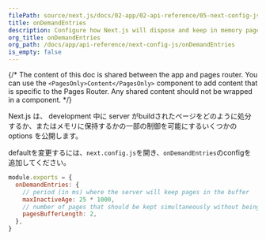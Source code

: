 ```yaml
---
filePath: source/next.js/docs/02-app/02-api-reference/05-next-config-js/onDemandEntries.mdx
title: onDemandEntries
description: Configure how Next.js will dispose and keep in memory pages created in development.
org_title: onDemandEntries
org_path: /docs/app/api-reference/next-config-js/onDemandEntries
is_empty: false
---
```


{/* The content of this doc is shared between the app and pages router. You can use the `<PagesOnly>Content</PagesOnly>` component to add content that is specific to the Pages Router. Any shared content should not be wrapped in a component. */}

 Next.js は、 development 中に server がbuildされたページをどのように処分するか、またはメモリに保持するかの一部の制御を可能にするいくつかの options を公開します。

defaultを変更するには、`next.config.js`を開き、`onDemandEntries`のconfigを追加してください。

```js:next.config.js
module.exports = {
  onDemandEntries: {
    // period (in ms) where the server will keep pages in the buffer
    maxInactiveAge: 25 * 1000,
    // number of pages that should be kept simultaneously without being disposed
    pagesBufferLength: 2,
  },
}
```
